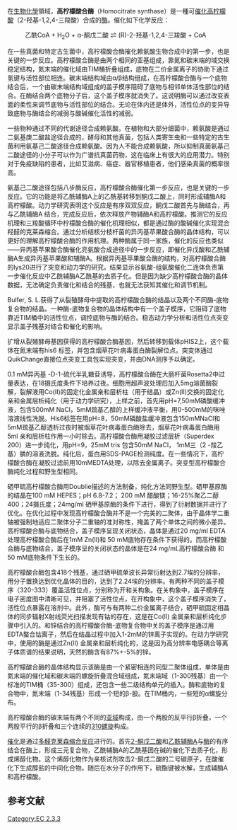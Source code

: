 {{enzyme
| Name = homocitrate synthase
| EC_number = 2.3.3.14
| CAS_number = 9075-60-9
| IUBMB_EC_number = 2/3/3/14
| GO_code = 0004410
| image = 3mi3.jpg
| width = 
| caption = 
}}
{{Expert|time=2011-04-24}}
{{unreferenced|time=2011-04-24T05:08:39+00:00}}

在[[生物化學|生物化學]]領域，'''高柠檬酸合酶'''（Homocitrate synthase）是一種可[[催化|催化]][[高柠檬酸|高柠檬酸]]（2-羟基-1,2,4-三羧酸）合成的[[酶|酶]]。催化如下化学反应：

:乙酰CoA + H<sub>2</sub>O + α-酮戊二酸 <math>\rightleftharpoons</math> (R)-2-羟基-1,2,4-三羧酸 + CoA

在一些真菌和特定古生菌中，高柠檬酸合酶摧化赖氨酸生物合成中的第一步，也是关键的一步反应。高柠檬酸合酶是由两个相同的亚基组成，靠氮和碳末端的域交换稳定结构，氮末端的催化域由TIM桶折叠组成，底物在二价金属离子的协助下通过氢键与活性部位相连。碳末端结构域由α/β结构组成，在高柠檬酸合酶与一个底物结合后，一个由碳末端结构域组成的盖子模序阻碍了底物与相邻单体活性部位的结合。在酶结合两个底物分子后，这个盖子模序就消失了。这说明酶可以通过改变表面的柔性来调节底物与活性部位的结合。无论在体内还是体外，活性位点的变异导致底物与酶结合的减弱与酸碱催化活性的减弱。

一些物种通过不同的代谢途径合成赖氨酸。在植物和大部分细菌中，赖氨酸是通过二氨基庚二酸盐途径合成的，酵母和其他真菌，包括人类寄生虫和一些特定的古生菌利用氨基己二酸途径合成赖氨酸。因为人不能合成赖氨酸，所以抑制真菌氨基己二酸途径的小分子可以作为广谱抗真菌药物，这在临床上有很大的应用潜力。特别对于免疫缺陷的患者，比如艾滋病、癌症、器官移植患者，他们感染真菌的概率很高。

氨基己二酸途径包括八步酶反应，高柠檬酸合酶催化第一步反应，也是关键的一步反应。它的功能是将乙酰辅酶A上的乙酰基转移到酮戊二酸上，同时形成辅酶A和高柠檬酸。动力学研究表明这个反应是有序双双反应，酮戊二酸首先与酶结合，再与乙酰辅酶A 结合，完成反应后，依次释放产物辅酶A和高柠檬酸。推测它的反应机理和三羧酸循环中柠檬酸合酶的催化机理相似，都是通过酶的酸碱催化实现混合羟醛的克莱森缩合。通过分析结核分枝杆菌的异丙基苹果酸合酶的晶体结构，可以更好的理解高柠檬酸合酶的作用机理。两种酶属于同一家族，催化的反应也类似——异丙基苹果酸合酶催化亮氨酸合成途径中的一步反应，即催化异戊酸和乙酰辅酶A生成异丙基苹果酸和辅酶A。根据异丙基苹果酸合酶的结构，对高柠檬酸合酶的lys20进行了突变和动力学的研究。结果显示谷氨酸-组氨酸催化二连体负责第一步催化反应中乙酰辅酶A乙酰基的去质子化。但是因为缺少高柠檬酸合酶的晶体数据，无法确定负责催化和结合的残基，也就无法获知其催化和调节机制。

Bulfer, S. L.获得了从裂殖酵母中提取的高柠檬酸合酶的结晶以及两个不同酶-底物复合物的结晶。一种酶-底物复合物的晶体结构中有一个盖子模序，它阻碍了底物靠近TIM桶中的活性位点，调控底物与酶的结合。稳态动力学分析和活性位点突变显示盖子残基对结合和催化的影响。

扩增从裂殖酵母基因获得的高柠檬酸合酶基因，然后转移到载体pHIS2上，这个载体在氮末端有his6 标签，并包含烟草花叶病毒蛋白酶裂解位点。突变体通过QuikChange直接位点突变工具包实现突变，并由DNA测序予以确定。

0.1 mM异丙基 -D-1-硫代半乳糖苷诱导，高柠檬酸合酶在大肠杆菌Rosetta2中过量表达，在18摄氏度条件下培养过夜。细胞用超声波处理后加入5mg溶菌酶裂解，裂解液用Co(II)的固定化金属亲和层析柱（用于结晶）或Zn(II)交换的固定化亲和金属层析纯化（用于动力学研究），上样之前，首先用pH=7,50mM磷酸缓冲液，包含500mM NaCl，5mM巯基乙醇的上样缓冲液平衡，用0-500mM的咪唑溶液线性洗脱。His6标签在用pH=8，50mM磷酸盐缓冲液包含150mMNaCl和5mM巯基乙醇透析过夜时被烟草花叶病毒蛋白酶除去，烟草花叶病毒蛋白酶用5ml 亲和层析柱作用一小时除去。高柠檬酸合酶用凝胶过滤层析（Superdex 200）进一步纯化，用pH=9，25mM tris 包含50mM NaCl， 1mM三（2 -羧乙基）膦的溶液洗脱。纯化后，蛋白用SDS-PAGE检测纯度。在一些情况下，高柠檬酸合酶在凝胶过滤前用10mMEDTA处理，以除去金属离子。突变型高柠檬酸合酶纯化过程和野生型相同。

硒甲硫高柠檬酸合酶用Doublie描述的方法制备，纯化方法同野生型。硒甲基原酶的结晶在100 mM HEPES；pH 6.8-7.2； 200 mM 醋酸镁；16-25%聚乙二醇 400；24摄氏度；24mg/ml 硒甲基原酶的条件下进行，得到了衍射数据并进行了优化。在优化过程中发现高柠檬酸合酶并不是一个完美的二聚体，由于晶体学二重轴被强制地适应二聚体分子二重轴的准对称性，掩盖了两个单体之间的微小差异。高柠檬酸合酶与底物结合，盖子模序呈现关闭状态，晶体是通过20 mg/ml EDTA处理高柠檬酸合酶后在1mM Zn(II)和 50 mM底物存在条件下获得的。而高柠檬酸合酶与底物结合，盖子模序呈的关闭状态的晶体是在24 mg/mL高柠檬酸合酶 和50 mM底物条件下生长的。

高柠檬酸合酶包含418个残基，通过硒甲硫单波长异常衍射达到2.7埃的分辨率，用分子置换达到优化晶体的目的，达到了2.24埃的分辨率。有两种不同的盖子模序（320-333）覆盖活性位点，分别称为开和关构象。在关构象中，盖子模序在电子密度图中清晰可见，并阻塞了活性位点，在开构象中，这个盖子模序消失了，活性位点暴露在溶剂中。此外，酶可与有两种二价金属离子结合，硒甲硫固定相晶体的同步辐射X射线荧光扫描发现有钴的存在，这是在Co(II) 金属亲和层析纯化步骤中引入的。和锌结合的高柠檬酸合酶-底物复合物中关的盖子模序是通过用EDTA螯合钴离子，然后在结晶过程中加入1-2mM的锌离子实现的。在动力学研究中，使用的酶是通过Zn(II) 金属亲和层析纯化的，这是因为高分辨率电感耦合等离子体质谱的结果说明，天然的酶含有87%+-5%的锌。

高柠檬酸合酶的晶体结构显示该酶是由一个紧密相连的同型二聚体组成，单体是由氮末端的催化域和碳末端的螺旋折叠混合域组成，氮末端域（1-300残基）由一个标准的TIM桶（35-300）组成，还包含一些二级结构单元的插入。酶和底物的复合物中，氮末端（1-34残基）形成一个短的β-股。在TIM桶内，一些短的α螺旋分布。

高柠檬酸合酶的碳末端有两个不同的[[亚域|亚域]]构成，由一个两股的反平行β折叠，一个两股平行的β折叠和三个连续的[[310螺旋|310螺旋]]构成。

[[催化|催化]]是通过[[多醛克莱森缩合反应|多醛克莱森缩合反应]]进行的。首先[[2-酮戊二酸|2-酮戊二酸]]和[[乙酰辅酶A|乙酰辅酶A]]与[[酶|酶]]的有序结合在酶上，形成三元复合物，乙酰辅酶A的乙酰基团在碱的催化下去质子化，形成烯醇化物。这个烯醇化物作为亲核试剂攻击2-酮戊二酸的二号碳原子，在酸催化下生成醇盐的中间化合物。随后在水分子的作用下，硫酯键被水解，生成辅酶A和高柠檬酸。
==参考文献==
{{reflist}}
{{酰基转移酶类}}
[[Category:EC_2.3.3|Category:EC 2.3.3]]